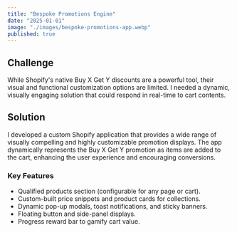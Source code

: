 ```yaml
---
title: "Bespoke Promotions Engine"
date: "2025-01-01"
image: "./images/bespoke-promotions-app.webp"
published: true
---
```


## Challenge

While Shopify's native Buy X Get Y discounts are a powerful tool, their visual and functional customization options are limited. I needed a dynamic, visually engaging solution that could respond in real-time to cart contents.

## Solution

I developed a custom Shopify application that provides a wide range of visually compelling and highly customizable promotion displays. The app dynamically represents the Buy X Get Y promotion as items are added to the cart, enhancing the user experience and encouraging conversions.

### Key Features

- Qualified products section (configurable for any page or cart).
- Custom-built price snippets and product cards for collections.
- Dynamic pop-up modals, toast notifications, and sticky banners.
- Floating button and side-panel displays.
- Progress reward bar to gamify cart value.